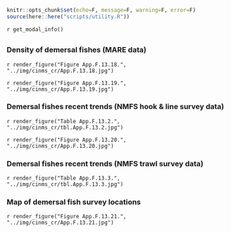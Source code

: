 ```r
knitr::opts_chunk$set(echo=F, message=F, warning=F, error=F)
source(here::here("scripts/utility.R"))
```

`r get_modal_info()`

## {.tabset}

### Density of demersal fishes (MARE data)

`r render_figure("Figure App.F.13.18.", "../img/cinms_cr/App.F.13.18.jpg")`


`r render_figure("Figure App.F.13.19.", "../img/cinms_cr/App.F.13.19.jpg")`

### Demersal fishes recent trends (NMFS hook & line survey data)

`r render_figure("Table App.F.13.2.", "../img/cinms_cr/tbl.App.F.13.2.jpg")`


`r render_figure("Figure App.F.13.20.", "../img/cinms_cr/App.F.13.20.jpg")`

### Demersal fishes recent trends (NMFS trawl survey data)

`r render_figure("Table App.F.13.3.", "../img/cinms_cr/tbl.App.F.13.3.jpg")`

### Map of demersal fish survey locations

`r render_figure("Figure App.F.13.21.", "../img/cinms_cr/App.F.13.21.jpg")`

